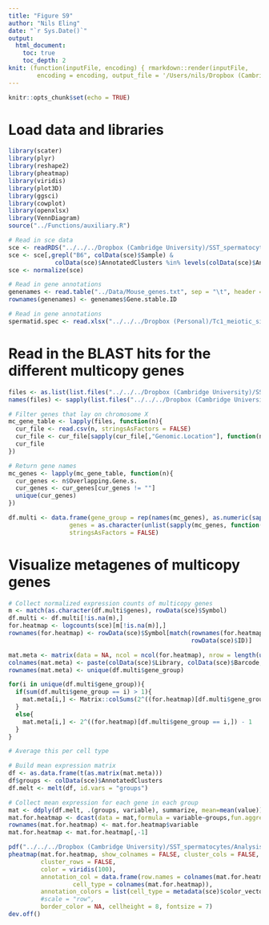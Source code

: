 ```yaml
---
title: "Figure S9"
author: "Nils Eling"
date: "`r Sys.Date()`"
output: 
  html_document:
    toc: true
    toc_depth: 2
knit: (function(inputFile, encoding) { rmarkdown::render(inputFile, 
        encoding = encoding, output_file = '/Users/nils/Dropbox (Cambridge University)/SST_spermatocytes/Analysis/Figures/Fig_S9.html') })
---
```


```r
knitr::opts_chunk$set(echo = TRUE)
```

# Load data and libraries

```r
library(scater)
library(plyr)
library(reshape2)
library(pheatmap)
library(viridis)
library(plot3D)
library(ggsci)
library(cowplot)
library(openxlsx)
library(VennDiagram)
source("../Functions/auxiliary.R")

# Read in sce data
sce <- readRDS("../../../Dropbox (Cambridge University)/SST_spermatocytes/Analysis/data/10X_data/SCE_all.rds")
sce <- sce[,grepl("B6", colData(sce)$Sample) & 
             colData(sce)$AnnotatedClusters %in% levels(colData(sce)$AnnotatedClusters)[1:23]]
sce <- normalize(sce)

# Read in gene annotations
genenames <- read.table("../Data/Mouse_genes.txt", sep = "\t", header = TRUE, stringsAsFactors = FALSE)
rownames(genenames) <- genenames$Gene.stable.ID

# Read in gene annotations
spermatid.spec <- read.xlsx("../../../Dropbox (Personal)/Tc1_meiotic_silencing/Figures/Supplemental Tables/Table_S8.xlsx")
```

# Read in the BLAST hits for the different multicopy genes

```r
files <- as.list(list.files("../../../Dropbox (Cambridge University)/SST_spermatocytes/Analysis/10X/Multicopy/Mapping", full.names = TRUE))
names(files) <- sapply(list.files("../../../Dropbox (Cambridge University)/SST_spermatocytes/Analysis/10X/Multicopy/Mapping"), function(n){unlist(strsplit(n, "\\."))[1]})

# Filter genes that lay on chromosome X
mc_gene_table <- lapply(files, function(n){
  cur_file <- read.csv(n, stringsAsFactors = FALSE)
  cur_file <- cur_file[sapply(cur_file[,"Genomic.Location"], function(n){unlist(strsplit(n, "\\:"))[1]}) == "X",]
  cur_file
})

# Return gene names
mc_genes <- lapply(mc_gene_table, function(n){
  cur_genes <- n$Overlapping.Gene.s.
  cur_genes <- cur_genes[cur_genes != ""]
  unique(cur_genes)
})

df.multi <- data.frame(gene_group = rep(names(mc_genes), as.numeric(sapply(mc_genes, length))),
                 genes = as.character(unlist(sapply(mc_genes, function(n){n}))), 
                 stringsAsFactors = FALSE)
```

# Visualize metagenes of multicopy genes

```r
# Collect normalized expression counts of multicopy genes
m <- match(as.character(df.multi$genes), rowData(sce)$Symbol)
df.multi <- df.multi[!is.na(m),]
for.heatmap <- logcounts(sce)[m[!is.na(m)],]
rownames(for.heatmap) <- rowData(sce)$Symbol[match(rownames(for.heatmap),
                                                   rowData(sce)$ID)]

mat.meta <- matrix(data = NA, ncol = ncol(for.heatmap), nrow = length(unique(df.multi$gene_group)))
colnames(mat.meta) <- paste(colData(sce)$Library, colData(sce)$Barcode, sep = "")
rownames(mat.meta) <- unique(df.multi$gene_group)

for(i in unique(df.multi$gene_group)){
  if(sum(df.multi$gene_group == i) > 1){
    mat.meta[i,] <- Matrix::colSums(2^((for.heatmap)[df.multi$gene_group == i,]) - 1)
  }
  else{
    mat.meta[i,] <- 2^((for.heatmap)[df.multi$gene_group == i,]) - 1
  }
}

# Average this per cell type

# Build mean expression matrix
df <- as.data.frame(t(as.matrix(mat.meta)))
df$groups <- colData(sce)$AnnotatedClusters
df.melt <- melt(df, id.vars = "groups")

# Collect mean expression for each gene in each group
mat <- ddply(df.melt, .(groups, variable), summarize, mean=mean(value))
mat.for.heatmap <- dcast(data = mat,formula = variable~groups,fun.aggregate = sum,value.var = "mean")
rownames(mat.for.heatmap) <- mat.for.heatmap$variable
mat.for.heatmap <- mat.for.heatmap[,-1]

pdf("../../../Dropbox (Cambridge University)/SST_spermatocytes/Analysis/Figures/Fig_S7/MultiCopy_meta.pdf",   width = 7, height = 5)
pheatmap(mat.for.heatmap, show_colnames = FALSE, cluster_cols = FALSE, 
         cluster_rows = FALSE,
         color = viridis(100),
         annotation_col = data.frame(row.names = colnames(mat.for.heatmap),
                  cell_type = colnames(mat.for.heatmap)),
         annotation_colors = list(cell_type = metadata(sce)$color_vector),
         #scale = "row", 
         border_color = NA, cellheight = 8, fontsize = 7)
dev.off()

```



